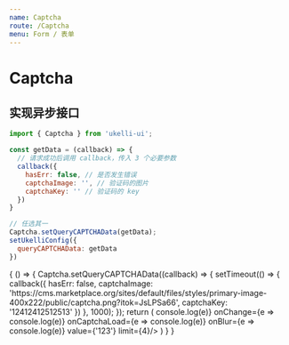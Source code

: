 ```yaml
---
name: Captcha
route: /Captcha
menu: Form / 表单
---
```



# Captcha

## 实现异步接口

```js
import { Captcha } from 'ukelli-ui';

const getData = (callback) => {
  // 请求成功后调用 callback，传入 3 个必要参数
  callback({
    hasErr: false, // 是否发生错误
    captchaImage: '', // 验证码的图片
    captchaKey: '' // 验证码的 key
  })
}

// 任选其一
Captcha.setQueryCAPTCHAData(getData);
setUkelliConfig({
  queryCAPTCHAData: getData
})
```

<PropsTable of={Captcha} />

<Playground>
  {
    () => {
      Captcha.setQueryCAPTCHAData((callback) => {
        setTimeout(() => {
          callback({
            hasErr: false,
            captchaImage: 'https://cms.marketplace.org/sites/default/files/styles/primary-image-400x222/public/captcha.png?itok=JsLPSa66',
            captchaKey: '12412412512513'
          })
        }, 1000);
      });
      return (
        <Captcha
          onError={e => console.log(e)}
          onChange={e => console.log(e)}
          onCaptchaLoad={e => console.log(e)}
          onBlur={e => console.log(e)}
          value={'123'}
          limit={4}/>
      )
    }
  }
</Playground>